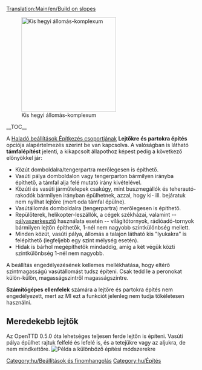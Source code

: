 [[Translation:Main/en/Build on slopes]]

[[File:en/Build-on-slopes.png|center|frame|right|250px|Kis hegyi állomás-komplexum]]

__TOC__

A [[Main/en/Haladó beállítások/Építkezés/Hu#Építkezés - Egyéb beállítások|Haladó beállítások Építkezés csoportjának]] '''Lejtőkre és partokra építés''' opciója alapértelmezés szerint be van kapcsolva. A valóságban is látható '''támfalépítést''' jelenti, a kikapcsolt állapothoz képest pedig a következő előnyökkel jár:
* Közút domboldalra/tengerpartra merőlegesen is építhető.
* Vasúti pálya domboldalon vagy tengerparton bármilyen irányba építhető, a támfal alja felé mutató irány kivételével.
* Közúti és vasúti járműtelepek csakúgy, mint buszmegállók és teherautó-rakodók bármilyen irányban épülhetnek, azzal, hogy ki- ill. bejáratuk nem nyílhat lejtőre (mert oda támfal épülne).
* Vasútállomás domboldalra (tengerpartra) merőlegesen is építhető.
* Repülőterek, helikopter-leszállók, a cégek székházai, valamint -- [[Main/hu/Pályaszerkesztő|pályaszerkesztő]] használata esetén -- világítótornyok, rádióadó-tornyok bármilyen lejtőn építhetők, 1-nél nem nagyobb szintkülönbség mellett.
* Minden közút, vasúti pálya, állomás a talajon látható kis "lyukakra" is felépíthető (legfeljebb egy szint mélység esetén).
* Hidak is bárhol megépíthetők mindaddig, amíg a két végük közti szintkülönbség 1-nél nem nagyobb.

A beállítás engedélyezésének kellemes mellékhatása, hogy eltérő szintmagasságú vasútállomást tudsz építeni. Csak tedd le a peronokat külön-külön, magasságszintről magasságszintre.

'''Számítógépes ellenfelek''' számára a lejtőre és partokra építés nem engedélyezett, mert az MI ezt a funkciót jelenleg nem tudja tökéletesen használni.

==Meredekebb lejtők==
Az OpenTTD 0.5.0 óta lehetséges teljesen ferde lejtőn is építeni. Vasúti pálya épülhet rajtuk felfelé és lefelé is, és a tetejükre vagy az aljukra, de nem mindkettőre.
[[File:en/Steeperslopesexample.png|center|frame|Példa a különböző építési módszerekre]]

[[Category:hu/Beállítások és finomhangolás]]
[[Category:hu/Építés]]